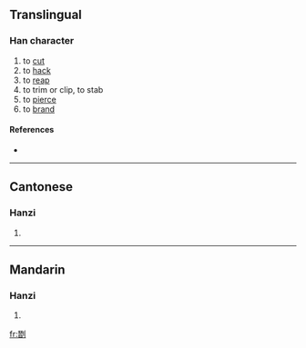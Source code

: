 ==Translingual==

===Han character===
{{Han char|rn=18|rad=刀|as=12|sn=14|four=|canj=一日中弓 (MALN)}}

# to [[cut]]
# to [[hack]]
# to [[reap]]
# to trim or clip, to stab
# to [[pierce]]
# to [[brand]]

====References====
* {{Han ref|kx=0144.030|hdz=10355.110|uh=3506|ud=13574}}

----

==Cantonese==

===Hanzi===
{{yue-hanzi|jyut=|y=cham4}}

# {{defn|Cantonese|sort=刀12}}

----

==Mandarin==

===Hanzi===
{{cmn-hanzi|pin=[[chán]] ([[chan2]])|wg=ch'an<sup>2</sup>}}

# {{defn|Mandarin|sort=刀12}}

[[fr:㔆]]